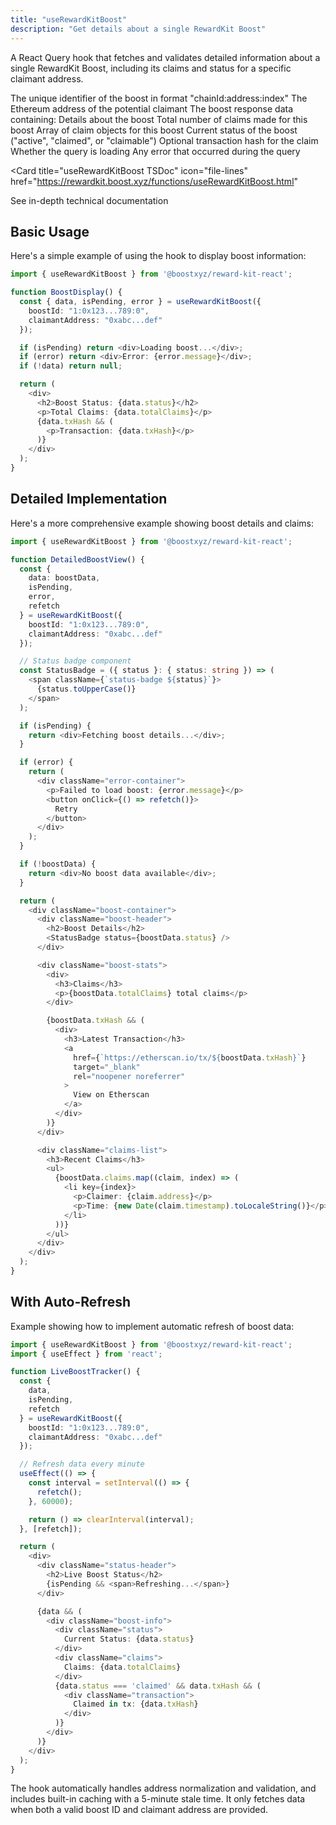 ```yaml
---
title: "useRewardKitBoost"
description: "Get details about a single RewardKit Boost"
---
```



<RewardKitDisclaimer />

A React Query hook that fetches and validates detailed information about a single RewardKit Boost, including its claims and status for a specific claimant address.

<ParamField body="params" type="object">
  <Expandable title="properties">
    <ParamField path="boostId" type="string">
      The unique identifier of the boost in format "chainId:address:index"
    </ParamField>
    <ParamField path="claimantAddress" type="Address">
      The Ethereum address of the potential claimant
    </ParamField>
  </Expandable>
</ParamField>

<ResponseField name="Return Value" type="UseQueryResult<RewardKitBoostResponse>">
  <Expandable title="properties">
    <ResponseField name="data" type="object">
      The boost response data containing:
      <Expandable title="properties">
        <ResponseField name="boost" type="object">
          Details about the boost
        </ResponseField>
        <ResponseField name="totalClaims" type="number">
          Total number of claims made for this boost
        </ResponseField>
        <ResponseField name="claims" type="array">
          Array of claim objects for this boost
        </ResponseField>
        <ResponseField name="status" type="string">
          Current status of the boost ("active", "claimed", or "claimable")
        </ResponseField>
        <ResponseField name="txHash" type="string">
          Optional transaction hash for the claim
        </ResponseField>
      </Expandable>
    </ResponseField>
    <ResponseField name="isPending" type="boolean">
      Whether the query is loading
    </ResponseField>
    <ResponseField name="error" type="Error">
      Any error that occurred during the query
    </ResponseField>
  </Expandable>
</ResponseField>

<Card
  title="useRewardKitBoost TSDoc"
  icon="file-lines"
  href="https://rewardkit.boost.xyz/functions/useRewardKitBoost.html"
>
  See in-depth technical documentation
</Card>

## Basic Usage

Here's a simple example of using the hook to display boost information:

```typescript
import { useRewardKitBoost } from '@boostxyz/reward-kit-react';

function BoostDisplay() {
  const { data, isPending, error } = useRewardKitBoost({
    boostId: "1:0x123...789:0",
    claimantAddress: "0xabc...def"
  });

  if (isPending) return <div>Loading boost...</div>;
  if (error) return <div>Error: {error.message}</div>;
  if (!data) return null;

  return (
    <div>
      <h2>Boost Status: {data.status}</h2>
      <p>Total Claims: {data.totalClaims}</p>
      {data.txHash && (
        <p>Transaction: {data.txHash}</p>
      )}
    </div>
  );
}
```

## Detailed Implementation

Here's a more comprehensive example showing boost details and claims:

```typescript
import { useRewardKitBoost } from '@boostxyz/reward-kit-react';

function DetailedBoostView() {
  const {
    data: boostData,
    isPending,
    error,
    refetch
  } = useRewardKitBoost({
    boostId: "1:0x123...789:0",
    claimantAddress: "0xabc...def"
  });

  // Status badge component
  const StatusBadge = ({ status }: { status: string }) => (
    <span className={`status-badge ${status}`}>
      {status.toUpperCase()}
    </span>
  );

  if (isPending) {
    return <div>Fetching boost details...</div>;
  }

  if (error) {
    return (
      <div className="error-container">
        <p>Failed to load boost: {error.message}</p>
        <button onClick={() => refetch()}>
          Retry
        </button>
      </div>
    );
  }

  if (!boostData) {
    return <div>No boost data available</div>;
  }

  return (
    <div className="boost-container">
      <div className="boost-header">
        <h2>Boost Details</h2>
        <StatusBadge status={boostData.status} />
      </div>

      <div className="boost-stats">
        <div>
          <h3>Claims</h3>
          <p>{boostData.totalClaims} total claims</p>
        </div>

        {boostData.txHash && (
          <div>
            <h3>Latest Transaction</h3>
            <a
              href={`https://etherscan.io/tx/${boostData.txHash}`}
              target="_blank"
              rel="noopener noreferrer"
            >
              View on Etherscan
            </a>
          </div>
        )}
      </div>

      <div className="claims-list">
        <h3>Recent Claims</h3>
        <ul>
          {boostData.claims.map((claim, index) => (
            <li key={index}>
              <p>Claimer: {claim.address}</p>
              <p>Time: {new Date(claim.timestamp).toLocaleString()}</p>
            </li>
          ))}
        </ul>
      </div>
    </div>
  );
}
```

## With Auto-Refresh

Example showing how to implement automatic refresh of boost data:

```typescript
import { useRewardKitBoost } from '@boostxyz/reward-kit-react';
import { useEffect } from 'react';

function LiveBoostTracker() {
  const {
    data,
    isPending,
    refetch
  } = useRewardKitBoost({
    boostId: "1:0x123...789:0",
    claimantAddress: "0xabc...def"
  });

  // Refresh data every minute
  useEffect(() => {
    const interval = setInterval(() => {
      refetch();
    }, 60000);

    return () => clearInterval(interval);
  }, [refetch]);

  return (
    <div>
      <div className="status-header">
        <h2>Live Boost Status</h2>
        {isPending && <span>Refreshing...</span>}
      </div>

      {data && (
        <div className="boost-info">
          <div className="status">
            Current Status: {data.status}
          </div>
          <div className="claims">
            Claims: {data.totalClaims}
          </div>
          {data.status === 'claimed' && data.txHash && (
            <div className="transaction">
              Claimed in tx: {data.txHash}
            </div>
          )}
        </div>
      )}
    </div>
  );
}
```

The hook automatically handles address normalization and validation, and includes built-in caching with a 5-minute stale time. It only fetches data when both a valid boost ID and claimant address are provided.
